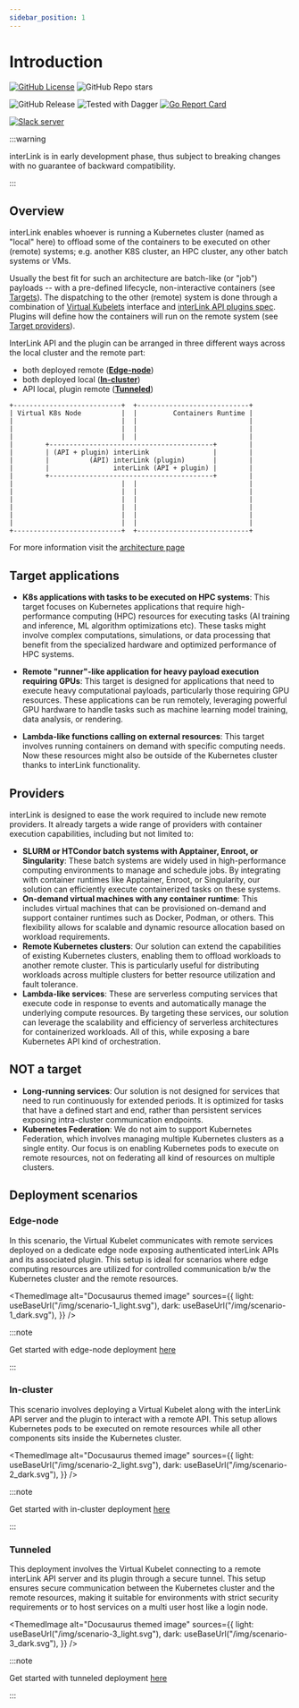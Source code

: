 ```yaml
---
sidebar_position: 1
---
```



# Introduction

[![GitHub License](https://img.shields.io/github/license/interlink-hq/interlink)](https://img.shields.io/github/license/interlink-hq/interlink)
![GitHub Repo stars](https://img.shields.io/github/stars/interlink-hq/interlink)

![GitHub Release](https://img.shields.io/github/v/release/interlink-hq/interlink)
![Tested with Dagger](https://img.shields.io/badge/tested_with_dagger-v0.18.3-green)
[![Go Report Card](https://goreportcard.com/badge/github.com/interlink-hq/interlink)](https://goreportcard.com/report/github.com/interlink-hq/interlink)

[![Slack server](https://img.shields.io/badge/slack_server-8A2BE2?link=https%3A%2F%2Fjoin.slack.com%2Ft%2Fintertwin%2Fshared_invite%2Fzt-2cs67h9wz-2DFQ6EiSQGS1vlbbbJHctA)](https://join.slack.com/t/intertwin/shared_invite/zt-2cs67h9wz-2DFQ6EiSQGS1vlbbbJHctA)

:::warning

interLink is in early development phase, thus subject to breaking changes with
no guarantee of backward compatibility.

:::

## Overview

interLink enables whoever is running a Kubernetes cluster (named as "local"
here) to offload some of the containers to be executed on other (remote)
systems; e.g. another K8S cluster, an HPC cluster, any other batch systems or
VMs.

Usually the best fit for such an architecture are batch-like (or "job") payloads
-- with a pre-defined lifecycle, non-interactive containers (see
[Targets](#target-applications)). The dispatching to the other (remote) system
is done through a combination of [Virtual Kubelets](https://virtual-kubelet.io/)
interface and [interLink API plugins spec](./guides/03-api-reference.mdx).
Plugins will define how the containers will run on the remote system (see
[Target providers](#providers)).

InterLink API and the plugin can be arranged in three different ways across the
local cluster and the remote part:

- both deployed remote (**[Edge-node](#edge-node)**)
- both deployed local (**[In-cluster](#in-cluster)**)
- API local, plugin remote (**[Tunneled](#tunneled)**)

```
+---------------------------+  +----------------------------+
| Virtual K8s Node          |  |         Containers Runtime |
|                           |  |                            |
|                           |  |                            |
|                           |  |                            |
|        +-----------------------------------------+        |
|        | (API + plugin) interLink                |        |
|        |          (API) interLink (plugin)       |        |
|        |                interLink (API + plugin) |        |
|        +-----------------------------------------+        |
|                           |  |                            |
|                           |  |                            |
|                           |  |                            |
|                           |  |                            |
|                           |  |                            |
|                           |  |                            |
+---------------------------+  +----------------------------+
```

For more information visit the [architecture page](arch)

## Target applications

- **K8s applications with tasks to be executed on HPC systems**: This target
  focuses on Kubernetes applications that require high-performance computing
  (HPC) resources for executing tasks (AI training and inference, ML algorithm
  optimizations etc). These tasks might involve complex computations,
  simulations, or data processing that benefit from the specialized hardware and
  optimized performance of HPC systems.

- **Remote "runner"-like application for heavy payload execution requiring
  GPUs**: This target is designed for applications that need to execute heavy
  computational payloads, particularly those requiring GPU resources. These
  applications can be run remotely, leveraging powerful GPU hardware to handle
  tasks such as machine learning model training, data analysis, or rendering.

- **Lambda-like functions calling on external resources**: This target involves
  running containers on demand with specific computing needs. Now these
  resources might also be outside of the Kubernetes cluster thanks to interLink
  functionality.

## Providers

interLink is designed to ease the work required to include new remote providers.
It already targets a wide range of providers with container execution
capabilities, including but not limited to:

- **SLURM or HTCondor batch systems with Apptainer, Enroot, or Singularity**:
  These batch systems are widely used in high-performance computing environments
  to manage and schedule jobs. By integrating with container runtimes like
  Apptainer, Enroot, or Singularity, our solution can efficiently execute
  containerized tasks on these systems.
- **On-demand virtual machines with any container runtime**: This includes
  virtual machines that can be provisioned on-demand and support container
  runtimes such as Docker, Podman, or others. This flexibility allows for
  scalable and dynamic resource allocation based on workload requirements.
- **Remote Kubernetes clusters**: Our solution can extend the capabilities of
  existing Kubernetes clusters, enabling them to offload workloads to another
  remote cluster. This is particularly useful for distributing workloads across
  multiple clusters for better resource utilization and fault tolerance.
- **Lambda-like services**: These are serverless computing services that execute
  code in response to events and automatically manage the underlying compute
  resources. By targeting these services, our solution can leverage the
  scalability and efficiency of serverless architectures for containerized
  workloads. All of this, while exposing a bare Kubernetes API kind of
  orchestration.

## NOT a target

- **Long-running services**: Our solution is not designed for services that need
  to run continuously for extended periods. It is optimized for tasks that have
  a defined start and end, rather than persistent services exposing
  intra-cluster communication endpoints.
- **Kubernetes Federation**: We do not aim to support Kubernetes Federation,
  which involves managing multiple Kubernetes clusters as a single entity. Our
  focus is on enabling Kubernetes pods to execute on remote resources, not on
  federating all kind of resources on multiple clusters.

## Deployment scenarios

### Edge-node

In this scenario, the Virtual Kubelet communicates with remote services deployed
on a dedicate edge node exposing authenticated interLink APIs and its associated
plugin. This setup is ideal for scenarios where edge computing resources are
utilized for controlled communication b/w the Kubernetes cluster and the remote
resources.

<ThemedImage
  alt="Docusaurus themed image"
  sources={{
    light: useBaseUrl("/img/scenario-1_light.svg"),
    dark: useBaseUrl("/img/scenario-1_dark.svg"),
  }}
/>

:::note

Get started with edge-node deployment [here](./cookbook/1-edge.mdx)

:::

### In-cluster

This scenario involves deploying a Virtual Kubelet along with the interLink API
server and the plugin to interact with a remote API. This setup allows
Kubernetes pods to be executed on remote resources while all other components
sits inside the Kubernetes cluster.

<ThemedImage
  alt="Docusaurus themed image"
  sources={{
    light: useBaseUrl("/img/scenario-2_light.svg"),
    dark: useBaseUrl("/img/scenario-2_dark.svg"),
  }}
/>

:::note

Get started with in-cluster deployment [here](./cookbook/2-incluster.mdx)

:::

### Tunneled

This deployment involves the Virtual Kubelet connecting to a remote interLink
API server and its plugin through a secure tunnel. This setup ensures secure
communication between the Kubernetes cluster and the remote resources, making it
suitable for environments with strict security requirements or to host services
on a multi user host like a login node.

<ThemedImage
  alt="Docusaurus themed image"
  sources={{
    light: useBaseUrl("/img/scenario-3_light.svg"),
    dark: useBaseUrl("/img/scenario-3_dark.svg"),
  }}
/>

:::note

Get started with tunneled deployment [here](./cookbook/3-tunneled.mdx)

:::
